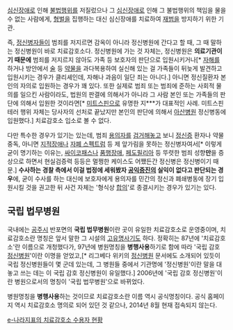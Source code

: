 [[심신장애]]로 인해 [[범죄|불법행위]]를 저질렀으나 그 [[심신장애]]로 인해 그 불법행위의 책임을 물을 수 없는 사람에게, [[형벌]]을 집행하는 대신 심신장애를 치료하여 [[재범]]을 방지하기 위한 기관.

즉, [[정신병자]]들이 범죄를 저지르면 감옥이 아니라 정신병원에 간다고 할 때, 그 때 말하는 정신병원이 바로 치료감호소다. 정신병원에 가는 것 자체는, 정신병원은 '''의료기관이기 때문에''' 범죄를 저지르지 않아도 가족 등 보호자의 판단으로 입원시키거나[* [[자해]]를 하거나 방안에서 [[술]] 등 [[약물]]을 과다복용하여 실신해 있는 걸 가족들이 뒤늦게 발견하고 입원시키는 경우가 클리셰인데, 자해나 과음이 일단 죄는 아니다.] 아니면 정신질환자 본인의 자의로 입원하는 경우가 꽤 있다. 또한 실제로 범죄 또는 범죄에 준하는 사회적 물의를 일으킨 사람이라도, 법원의 판결에 의해서가 아니라 그 사람 본인 또는 가족들의 판단에 의해서 입원한 것이라면[* [[미트스핀]]으로 유명한 지***가 대표적인 사례. 미트스핀 테러 행위 자체는 당사자의 선처로 끝났지만 본인의 판단에 의해서 [[아산병원]] 정신병동에 입원했다.] 치료감호소 입소로 볼 수 없다.

다만 특수한 경우가 있기는 있는데, 범죄 [[용의자]]를 [[검거]]해놓고 보니 [[정신증]] 환자나 약물중독, 아니면 [[지적장애]]나 [[자폐 스펙트럼]] 등 제 앞가림을 못하는 정신병자여서[* 이렇게 굳이 명기하는 이유는, [[싸이코패스]]나 [[품행장애]], [[페도필리아]] 등 뚜렷한 범죄 성향'''만'''을 증상으로 하면서 현실검증력 등등은 멀쩡한 케이스도 어쨌든간 정신병은 정신병이기 때문.] '''수사하는 경찰 측에서 이걸 법정에 세워봤자 [[공익]]증진의 실익이 없다고 판단되는 경우'''에, 굳이 수사를 하는 대신에 보호자에게 용의자를 민간의 정신과 폐쇄병동에 장기 입원시킬 것을 권고한 뒤 사건 자체는 '형식상 [[합의]]'로 종결시키는 경우가 있기는 있다.

== 국립 법무병원 ==
국내에는 [[공주시]] 반포면의 '''국립 법무병원'''이란 곳이 유일한 치료감호소로 운영중이며, 치료감호소란 명칭은 앞서 말한 그 시설의 [[고유명사]]기도 하다. 정확히는 87년에 '치료감호소'란 이름으로 개청했다가, 97년에 병원명칭을 '''병행사용'''하기로 함에 따라 '국립 감호 [[정신병원]]'이란 이명을 얻었고,[* 리그베다 위키의 [[정신병원]] 문서에도 소개되어 있듯이 국립 정신병원들이 몇 군데 있는데, 그 병원들 중에서 기관명에 '정신병원'이란 말을 대놓고 쓰는 데는 이 국립 감호 정신병원이 유일했다.] 2006년에 '국립 감호 정신병원'이란 병원으로서의 명칭이 '국립 법무병원'으로 바뀌었다.

병원명칭을 '''병행사용'''하는 것이므로 치료감호소란 이름 역시 공식명칭이다. 공식 홈페이지 역시 치료감호소 명의로 되어 있던 것 같으나, 2014년 8월 현재 접속되지 않는다.

[http://www.index.go.kr/potal/main/EachDtlPageDetail.do?idx_cd=2813 e-나라지표의 치료감호소 수용자 현황]
